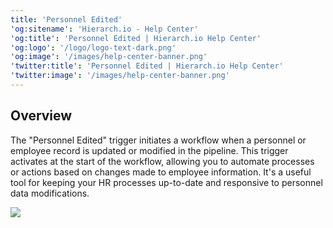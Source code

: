 ```yaml
---
title: 'Personnel Edited'
'og:sitename': 'Hierarch.io - Help Center'
'og:title': 'Personnel Edited | Hierarch.io Help Center'
'og:logo': '/logo/logo-text-dark.png'
'og:image': '/images/help-center-banner.png'
'twitter:title': 'Personnel Edited | Hierarch.io Help Center'
'twitter:image': '/images/help-center-banner.png'
---
```


## Overview

The "Personnel Edited" trigger initiates a workflow when a personnel or employee record is updated or modified in the pipeline. This trigger activates at the start of the workflow, allowing you to automate processes or actions based on changes made to employee information. It's a useful tool for keeping your HR processes up-to-date and responsive to personnel data modifications.

![](/images/workflows/personnel_edited001.png)